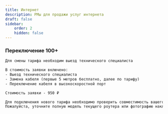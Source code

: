 ```yaml
---
title: Интернет
description: РМы для продажи услуг интернета
draft: false
sidebar:
    order: 2
    hidden: false
---
```



### Переключение 100+
<CardGrid stagger={false}>
    <LinkCard title="План подключения"
                        href="https://clever.ertelecom.ru/content/space/4/article/1600"
                        description="План подключения в базе знаний" target="_blank"/>
    <LinkCard title="Цены ПС по городам"
                        href="https://clever.ertelecom.ru/content/space/4/folder/634/article/6366"
                        description="Открыть цены ПС по городам в базе знаний" target="_blank"/>
</CardGrid>

```txt
Для смены тарифа необходим выезд технического специалиста

В стоимость заявки включено:
- Выезд технического специалиста
- Замена кабеля (первые 5 метров бесплатно, далее по тарифу)
- Переключение кабеля в высокоскоростной порт

Стоимость заявки - 950 ₽

Для подключения нового тарифа необходимо проверить совместимость вашего роутера
Пожалуйста, уточните полную модель текущего роутера или фотографию наклейки с его задней панели 🙏
```